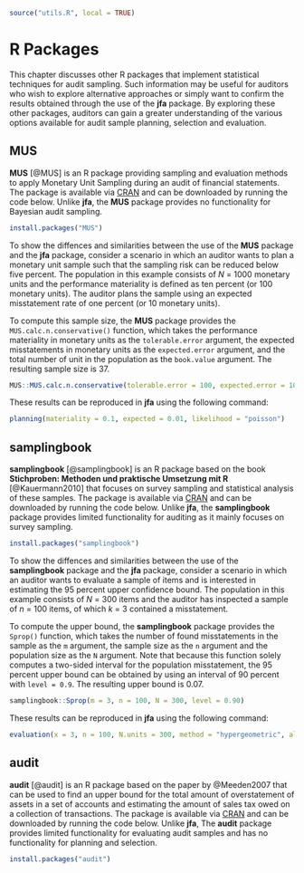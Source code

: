 ```r
source("utils.R", local = TRUE)
```

# R Packages {#chap-packages}

This chapter discusses other R packages that implement statistical techniques for audit sampling. Such information may be useful for auditors who wish to explore alternative approaches or simply want to confirm the results obtained through the use of the **jfa** package. By exploring these other packages, auditors can gain a greater understanding of the various options available for audit sample planning, selection and evaluation.

## MUS

**MUS** [@MUS] is an R package providing sampling and evaluation methods to apply Monetary Unit Sampling during an audit of financial statements. The package is available via [CRAN](https://cran.r-project.org/package=MUS) and can be downloaded by running the code below. Unlike **jfa**, the **MUS** package provides no functionality for Bayesian audit sampling.

```r
install.packages("MUS")
```

To show the diffences and similarities between the use of the **MUS** package and the **jfa** package, consider a scenario in which an auditor wants to plan a monetary unit sample such that the sampling risk can be reduced below five percent. The population in this example consists of $N$ = 1000 monetary units and the performance materiality is defined as ten percent (or 100 monetary units). The auditor plans the sample using an expected misstatement rate of one percent (or 10 monetary units).

To compute this sample size, the **MUS** package provides the `MUS.calc.n.conservative()` function, which takes the performance materiality in monetary units as the `tolerable.error` argument, the expected misstatements in monetary units as the `expected.error` argument, and the total number of unit in the population as the `book.value` argument. The resulting sample size is 37.

```r
MUS::MUS.calc.n.conservative(tolerable.error = 100, expected.error = 10, book.value = 1000, confidence.level = 0.95)
```

These results can be reproduced in **jfa** using the following command:

```r
planning(materiality = 0.1, expected = 0.01, likelihood = "poisson")
```

## samplingbook

**samplingbook** [@samplingbook] is an R package based on the book **Stichproben: Methoden und praktische Umsetzung mit R** [@Kauermann2010] that focuses on survey sampling and statistical analysis of these samples. The package is available via [CRAN](https://cran.r-project.org/package=samplingbook) and can be downloaded by running the code below. Unlike **jfa**, the **samplingbook** package provides limited functionality for auditing as it mainly focuses on survey sampling.

```r
install.packages("samplingbook")
```

To show the diffences and similarities between the use of the **samplingbook** package and the **jfa** package, consider a scenario in which an auditor wants to evaluate a sample of items and is interested in estimating the 95 percent upper confidence bound. The population in this example consists of $N$ = 300 items and the auditor has inspected a sample of $n$ = 100 items, of which $k$ = 3 contained a misstatement.

To compute the upper bound, the **samplingbook** package provides the `Sprop()` function, which takes the number of found misstatements in the sample as the `m` argument, the sample size as the `n` argument and the population size as the `N` argument. Note that because this function solely computes a two-sided interval for the population misstatement, the 95 percent upper bound can be obtained by using an interval of 90 percent with `level = 0.9`. The resulting upper bound is 0.07.

```r
samplingbook::Sprop(m = 3, n = 100, N = 300, level = 0.90)
```

These results can be reproduced in **jfa** using the following command:

```r
evaluation(x = 3, n = 100, N.units = 300, method = "hypergeometric", alternative = "less", conf.level = 0.95)
```

## audit

**audit** [@audit] is an R package based on the paper by @Meeden2007 that can be used to find an upper bound for the total amount of overstatement of assets in a set of accounts and estimating the amount of sales tax owed on a collection of transactions. The package is available via [CRAN](https://cran.r-project.org/package=audit) and can be downloaded by running the code below. Unlike **jfa**, The **audit** package provides limited functionality for evaluating audit samples and has no functionality for planning and selection.

```r
install.packages("audit")
```
